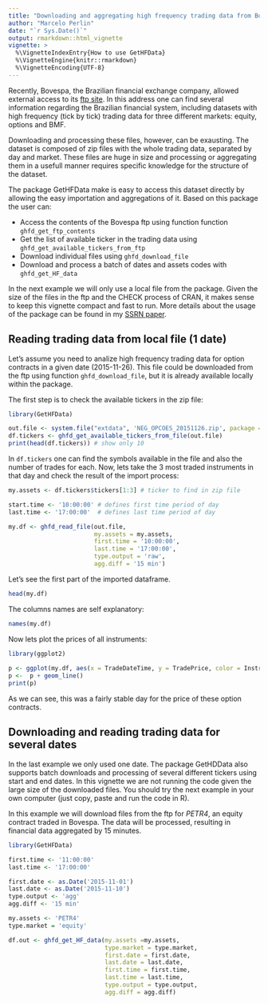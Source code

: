 ---
title: "Downloading and aggregating high frequency trading data from Bovespa"
author: "Marcelo Perlin"
date: "`r Sys.Date()`"
output: rmarkdown::html_vignette
vignette: >
  %\VignetteIndexEntry{How to use GetHFData}
  %\VignetteEngine{knitr::rmarkdown}
  %\VignetteEncoding{UTF-8}
---

Recently, Bovespa, the Brazilian financial exchange company, allowed external access to its [ftp site](ftp://ftp.bmf.com.br/). In this address one can find several information regarding the Brazilian financial system, including datasets with high frequency (tick by tick) trading data for three different markets: equity, options and BMF.

Downloading and processing these files, however, can be exausting. The dataset is composed of zip files with the whole trading data, separated by day and market. These files are huge in size and processing or aggregating them in a usefull manner requires specific knowledge for the structure of the dataset. 

The package GetHFData make is easy to access this dataset directly by allowing the easy importation and aggregations of it. Based on this package the user can:

* Access the contents of the Bovespa ftp using function function `ghfd_get_ftp_contents`
* Get the list of available ticker in the trading data using `ghfd_get_available_tickers_from_ftp`
* Download individual files using `ghfd_download_file` 
* Download and process a batch of dates and assets codes with `ghfd_get_HF_data` 

In the next example we will only use a local file from the package. Given the size of the files in the ftp and the CHECK process of CRAN, it makes sense to keep this vignette compact and fast to run. More details about the usage of the package can be found in my [SSRN paper](https://ssrn.com/abstract=2824058). 


## Reading trading data from local file (1 date)

Let's assume you need to analize high frequency trading data for option contracts in a given date  (2015-11-26). This file could be downloaded from the ftp using function `ghfd_download_file`, but it is already available locally within the package.

The first step is to check the available tickers in the zip file:

```{r example1}
library(GetHFData)

out.file <- system.file("extdata", 'NEG_OPCOES_20151126.zip', package = "GetHFData")
df.tickers <- ghfd_get_available_tickers_from_file(out.file)
print(head(df.tickers)) # show only 10
```

In `df.tickers` one can find the symbols available in the file and also the number of trades for each. Now, lets take the 3 most traded instruments in that day and check the result of the import process:

```{r example2}

my.assets <- df.tickers$tickers[1:3] # ticker to find in zip file

start.time <- '10:00:00' # defines first time period of day
last.time <- '17:00:00'  # defines last time period of day

my.df <- ghfd_read_file(out.file,
                        my.assets = my.assets,
                        first.time = '10:00:00',
                        last.time = '17:00:00',
                        type.output = 'raw',
                        agg.diff = '15 min')

```

Let's see the first part of the imported dataframe.

```{r}
head(my.df)
```

The columns names are self explanatory:

```{r}
names(my.df)
```

Now lets plot the prices of all instruments:

```{r plot.prices, fig.width=7, fig.height=2.5}
library(ggplot2)
 
p <- ggplot(my.df, aes(x = TradeDateTime, y = TradePrice, color = InstrumentSymbol))
p <-  p + geom_line()
print(p)
```

As we can see, this was a fairly stable day for the price of these option contracts.

## Downloading and reading trading data for several dates

In the last example we only used one date. The package GetHDData also supports batch downloads and processing of several different tickers using start and end dates. In this vignette we are not running the code given the large size of the downloaded files. You should try the next example in your own computer (just copy, paste and run the code in R).

In this example we will download files from the ftp for _PETR4_, an equity contract traded in Bovespa. The data will be processed, resulting in financial data aggregated by 15 minutes.

```{r notrun, eval=FALSE}
library(GetHFData)

first.time <- '11:00:00'
last.time <- '17:00:00'

first.date <- as.Date('2015-11-01')
last.date <- as.Date('2015-11-10')
type.output <- 'agg'
agg.diff <- '15 min'

my.assets <- 'PETR4'
type.market = 'equity'

df.out <- ghfd_get_HF_data(my.assets =my.assets,
                           type.market = type.market,
                           first.date = first.date,
                           last.date = last.date,
                           first.time = first.time,
                           last.time = last.time,
                           type.output = type.output,
                           agg.diff = agg.diff)

```

